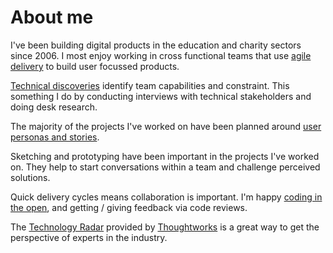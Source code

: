 
# About me
I've been building digital products in the education and charity sectors since 2006.  I most enjoy working in cross functional teams that use <a href="https://www.gov.uk/service-manual/agile-delivery">agile delivery</a> to build user focussed products.

<Section>
    <Heading tag='h2' className='subheading h5' text='Ways of working' />
    <Heading tag='h3' className='subheading h6' text='Scope' />
    <p><a href="https://technology.blog.gov.uk/2016/02/08/the-role-of-an-architect-in-discovery/">Technical discoveries</a> identify team capabilities and constraint. This something I do by conducting interviews with technical stakeholders and doing desk research.</p> 
    <Heading tag='h3' className='subheading h6' text='Plan' />
    <p>The majority of the projects I've worked on have been planned around <a href="https://www.gov.uk/service-manual/user-research/understanding-users-who-dont-use-digital-services">user personas and stories</a>.</p>
    <Heading tag='h3' className='subheading h6' text='Prototype' />
    <p>Sketching and prototyping have been important in the projects I've worked on.  They help to start conversations within a team and challenge perceived solutions.</p>
    <Heading tag='h3' className='subheading h6' text='Deliver' />
    <p>Quick delivery cycles means collaboration is important.  I'm happy <a target="_blank" href="https://gds.blog.gov.uk/2017/09/04/the-benefits-of-coding-in-the-open/">coding in the open</a>, and getting / giving feedback via code reviews.</p>
</Section>

<Section>
    <Heading tag='h2' className='subheading h5' text='Tech radar' />
    <p>The <a href="https://www.thoughtworks.com/radar">Technology Radar</a> provided by <a href='https://www.thoughtworks.com'>Thoughtworks</a> is a great way to get the perspective of experts in the industry.</p>
</Section>
